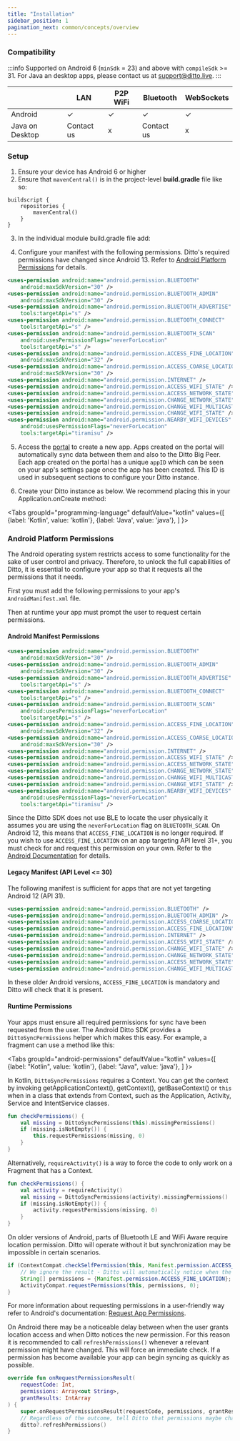 ```yaml
---
title: "Installation"
sidebar_position: 1
pagination_next: common/concepts/overview
---
```



### Compatibility

:::info
Supported on Android 6 (`minSdk` = 23) and above with `compileSdk` >= 31.
For Java an desktop apps, please contact us at [support@ditto.live](mailto:support@ditto.live).
:::

|                 | LAN        | P2P WiFi | Bluetooth  | WebSockets |
| --------------- | ---------- | -------- | ---------- | ---------- |
| Android         | ✓          | ✓        | ✓          | ✓          |
| Java on Desktop | Contact us | x        | Contact us | x          |

### Setup

1. Ensure your device has Android 6 or higher
2. Ensure that `mavenCentral()` is in the project-level **build.gradle** file like so:

```
buildscript {
    repositories {
        mavenCentral()
    }
}
```

3. In the individual module build.gradle file add:

<InstallCode framework="android" />

4. Configure your manifest with the following permissions. Ditto's required
   permissions have changed since Android 13. Refer to [Android Platform
   Permissions](#android-platform-permissions) for details.

```xml
<uses-permission android:name="android.permission.BLUETOOTH"
    android:maxSdkVersion="30" />
<uses-permission android:name="android.permission.BLUETOOTH_ADMIN"
    android:maxSdkVersion="30" />
<uses-permission android:name="android.permission.BLUETOOTH_ADVERTISE"
    tools:targetApi="s" />
<uses-permission android:name="android.permission.BLUETOOTH_CONNECT"
    tools:targetApi="s" />
<uses-permission android:name="android.permission.BLUETOOTH_SCAN"
    android:usesPermissionFlags="neverForLocation"
    tools:targetApi="s" />
<uses-permission android:name="android.permission.ACCESS_FINE_LOCATION"
    android:maxSdkVersion="32" />
<uses-permission android:name="android.permission.ACCESS_COARSE_LOCATION"
    android:maxSdkVersion="30" />
<uses-permission android:name="android.permission.INTERNET" />
<uses-permission android:name="android.permission.ACCESS_WIFI_STATE" />
<uses-permission android:name="android.permission.ACCESS_NETWORK_STATE" />
<uses-permission android:name="android.permission.CHANGE_NETWORK_STATE" />
<uses-permission android:name="android.permission.CHANGE_WIFI_MULTICAST_STATE" />
<uses-permission android:name="android.permission.CHANGE_WIFI_STATE" />
<uses-permission android:name="android.permission.NEARBY_WIFI_DEVICES"
    android:usesPermissionFlags="neverForLocation"
    tools:targetApi="tiramisu" />
```

5. Access the [portal](https://portal.ditto.live) to create a new app. Apps created on the portal will automatically sync data between them and also to the Ditto Big Peer. Each app created on the portal has a unique `appID` which can be seen on your app's settings page once the app has been created. This ID is used in subsequent sections to configure your Ditto instance.

6. Create your Ditto instance as below. We recommend placing this in your Application.onCreate method:

<Tabs
  groupId="programming-language"
  defaultValue="kotlin"
  values={[
    {label: 'Kotlin', value: 'kotlin'},
    {label: 'Java', value: 'java'},
  ]
}>
<TabItem value="kotlin">

<Snippet name="online-playground" language="kotlin" />

</TabItem>
<TabItem value="java">

<Snippet name="online-playground" language="java" />

</TabItem>
</Tabs>

### Android Platform Permissions

The Android operating system restricts access to some functionality for the sake
of user control and privacy. Therefore, to unlock the full capabilities of Ditto,
it is essential to configure your app so that it requests all the permissions that it needs.

First you must add the following permissions to your app's `AndroidManifest.xml` file.

Then at runtime your app must prompt the user to request certain permissions.

#### Android Manifest Permissions

```xml title=AndroidManifest.xml
<uses-permission android:name="android.permission.BLUETOOTH"
    android:maxSdkVersion="30" />
<uses-permission android:name="android.permission.BLUETOOTH_ADMIN"
    android:maxSdkVersion="30" />
<uses-permission android:name="android.permission.BLUETOOTH_ADVERTISE"
    tools:targetApi="s" />
<uses-permission android:name="android.permission.BLUETOOTH_CONNECT"
    tools:targetApi="s" />
<uses-permission android:name="android.permission.BLUETOOTH_SCAN"
    android:usesPermissionFlags="neverForLocation"
    tools:targetApi="s" />
<uses-permission android:name="android.permission.ACCESS_FINE_LOCATION"
    android:maxSdkVersion="32" />
<uses-permission android:name="android.permission.ACCESS_COARSE_LOCATION"
    android:maxSdkVersion="30" />
<uses-permission android:name="android.permission.INTERNET" />
<uses-permission android:name="android.permission.ACCESS_WIFI_STATE" />
<uses-permission android:name="android.permission.ACCESS_NETWORK_STATE" />
<uses-permission android:name="android.permission.CHANGE_NETWORK_STATE" />
<uses-permission android:name="android.permission.CHANGE_WIFI_MULTICAST_STATE" />
<uses-permission android:name="android.permission.CHANGE_WIFI_STATE" />
<uses-permission android:name="android.permission.NEARBY_WIFI_DEVICES"
    android:usesPermissionFlags="neverForLocation"
    tools:targetApi="tiramisu" />
```

Since the Ditto SDK does not use BLE to locate the user physically it assumes you
are using the `neverForLocation` flag on `BLUETOOTH_SCAN`.
On Android 12, this means that `ACCESS_FINE_LOCATION` is no longer required.
If you wish to use `ACCESS_FINE_LOCATION` on an app targeting API level 31+, you
must check for and request this permission on your own. Refer to the
[Android Documentation](https://developer.android.com/guide/topics/connectivity/bluetooth/permissions)
for details.

#### Legacy Manifest (API Level <= 30)

The following manifest is sufficient for apps that are not yet targeting Android 12 (API 31).

```xml title=AndroidManifest.xml
<uses-permission android:name="android.permission.BLUETOOTH" />
<uses-permission android:name="android.permission.BLUETOOTH_ADMIN" />
<uses-permission android:name="android.permission.ACCESS_COARSE_LOCATION" />
<uses-permission android:name="android.permission.ACCESS_FINE_LOCATION" />
<uses-permission android:name="android.permission.INTERNET" />
<uses-permission android:name="android.permission.ACCESS_WIFI_STATE" />
<uses-permission android:name="android.permission.CHANGE_WIFI_STATE" />
<uses-permission android:name="android.permission.CHANGE_NETWORK_STATE" />
<uses-permission android:name="android.permission.ACCESS_NETWORK_STATE" />
<uses-permission android:name="android.permission.CHANGE_WIFI_MULTICAST_STATE" />
```

In these older Android versions, `ACCESS_FINE_LOCATION` is mandatory and Ditto
will check that it is present.

#### Runtime Permissions

Your apps must ensure all required permissions for sync have been requested from
the user. The Android Ditto SDK provides a `DittoSyncPermissions` helper which
makes this easy. For example, a fragment can use a method like this:

<Tabs
  groupId="android-permissions"
  defaultValue="kotlin"
  values={[
    {label: "Kotlin", value: 'kotlin'},
    {label: "Java", value: 'java'},
  ]
}>
<TabItem value="kotlin">

In Kotlin, `DittoSyncPermissions` requires a Context. You can get the context by
invoking getApplicationContext(), getContext(), getBaseContext() or `this` when
in a class that extends from Context, such as the Application, Activity, Service
and IntentService classes.

```kotlin
fun checkPermissions() {
    val missing = DittoSyncPermissions(this).missingPermissions()
    if (missing.isNotEmpty()) {
        this.requestPermissions(missing, 0)
    }
}
```

Alternatively, `requireActivity()` is a way to force the code to only work on a
Fragment that has a Context.

```kotlin
fun checkPermissions() {
    val activity = requireActivity()
    val missing = DittoSyncPermissions(activity).missingPermissions()
    if (missing.isNotEmpty()) {
        activity.requestPermissions(missing, 0)
    }
}
```

</TabItem>
<TabItem value="java">

On older versions of Android, parts of Bluetooth LE and WiFi Aware require
location permission. Ditto will operate without it but synchronization may be
impossible in certain scenarios.

```java
if (ContextCompat.checkSelfPermission(this, Manifest.permission.ACCESS_FINE_LOCATION) != PackageManager.PERMISSION_GRANTED) {
    // We ignore the result - Ditto will automatically notice when the permission is granted
    String[] permissions = {Manifest.permission.ACCESS_FINE_LOCATION};
    ActivityCompat.requestPermissions(this, permissions, 0);
}
```

</TabItem>
</Tabs>

For more information about requesting permissions in a user-friendly way refer to
Android's documentation: [Request App Permissions](https://developer.android.com/training/permissions/requesting).

On Android there may be a noticeable delay between when the user grants location
access and when Ditto notices the new permission. For this reason it is
recommended to call `refreshPermissions()` whenever a relevant permission might
have changed. This will force an immediate check. If a permission has become
available your app can begin syncing as quickly as possible.

```kotlin
override fun onRequestPermissionsResult(
    requestCode: Int,
    permissions: Array<out String>,
    grantResults: IntArray
) {
    super.onRequestPermissionsResult(requestCode, permissions, grantResults)
    // Regardless of the outcome, tell Ditto that permissions maybe changed
    ditto?.refreshPermissions()
}
```

